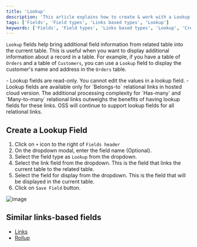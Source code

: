 ```yaml
---
title: 'Lookup'
description: 'This article explains how to create & work with a Lookup field.'
tags: ['Fields', 'Field types', 'Links based types', 'Lookup']
keywords: ['Fields', 'Field types', 'Links based types', 'Lookup', 'Create lookup field']
---
```



`Lookup` fields help bring additional field information from related table into the current table. This is useful when you want to display additional information about a record in a table. For example, if you have a table of `Orders` and a table of `Customers`, you can use a `Lookup` field to display the customer's name and address in the `Orders` table.


<Callout type="note">
- Lookup fields are read-only. You cannot edit the values in a lookup field.
- Lookup fields are available only for `Belongs-to` relational links in hosted cloud version. The additional processing complexity for `Has-many` and `Many-to-many` relational links outweighs the benefits of having lookup fields for these links. OSS will continue to support lookup fields for all relational links.
</Callout>


## Create a Lookup Field

1. Click on `+` icon to the right of `Fields header`
2. On the dropdown modal, enter the field name (Optional).
3. Select the field type as `Lookup` from the dropdown.
4. Select the link field from the dropdown. This is the field that links the current table to the related table.
5. Select the field for display from the dropdown. This is the field that will be displayed in the current table.
6. Click on `Save Field` button.

![image](/img/v2/fields/types/lookup.png)

## Similar links-based fields
- [Links](010.links.md)
- [Rollup](030.rollup.md)